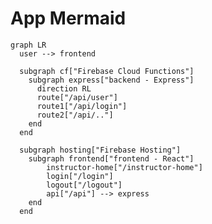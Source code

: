 # App Mermaid

```mermaid
graph LR
  user --> frontend

  subgraph cf["Firebase Cloud Functions"]
    subgraph express["backend - Express"]
      direction RL
      route["/api/user"]
      route1["/api/login"]
      route2["/api/.."]
    end
  end

  subgraph hosting["Firebase Hosting"]
    subgraph frontend["frontend - React"]
        instructor-home["/instructor-home"]
        login["/login"]
        logout["/logout"]
        api["/api"] --> express
    end
  end
```